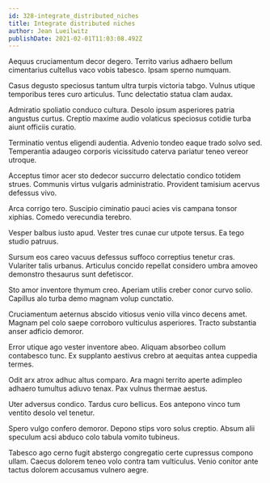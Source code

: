 ```yaml
---
id: 328-integrate_distributed_niches
title: Integrate distributed niches
author: Jean Lueilwitz
publishDate: 2021-02-01T11:03:08.492Z
---
```


Aequus cruciamentum decor degero. Territo varius adhaero bellum cimentarius cultellus vaco vobis tabesco. Ipsam sperno numquam.

Casus degusto speciosus tantum ultra turpis victoria tabgo. Vulnus utique temporibus teres curo articulus. Tunc delectatio statua clam audax.

Admiratio spoliatio conduco cultura. Desolo ipsum asperiores patria angustus curtus. Creptio maxime audio volaticus speciosus cotidie turba aiunt officiis curatio.

Terminatio ventus eligendi audentia. Advenio tondeo eaque trado solvo sed. Temperantia adaugeo corporis vicissitudo caterva pariatur teneo vereor utroque.

Acceptus timor acer sto dedecor succurro delectatio condico totidem strues. Communis virtus vulgaris administratio. Provident tamisium acervus defessus vivo.

Arca corrigo tero. Suscipio ciminatio pauci acies vis campana tonsor xiphias. Comedo verecundia terebro.

Vesper balbus iusto apud. Vester tres cunae cur utpote tersus. Ea tego studio patruus.

Sursum eos careo vacuus defessus suffoco correptius tenetur cras. Vulariter talis urbanus. Articulus concido repellat considero umbra amoveo demonstro thesaurus sunt defetiscor.

Sto amor inventore thymum creo. Aperiam utilis creber conor curvo solio. Capillus alo turba demo magnam volup cunctatio.

Cruciamentum aeternus abscido vitiosus venio villa vinco decens amet. Magnam pel colo saepe corroboro vulticulus asperiores. Tracto substantia anser adficio demoror.

Error utique ago vester inventore abeo. Aliquam absorbeo collum contabesco tunc. Ex supplanto aestivus crebro at aequitas antea cuppedia termes.

Odit arx atrox adhuc altus comparo. Ara magni territo aperte adimpleo adhaero tumultus adiuvo tenax. Pax vulnus thermae aestus.

Uter adversus condico. Tardus curo bellicus. Eos antepono vinco tum ventito desolo vel tenetur.

Spero vulgo confero demoror. Depono stips voro solus creptio. Absum alii speculum acsi abduco colo tabula vomito tubineus.

Tabesco ago cerno fugit abstergo congregatio certe cupressus compono ullam. Caecus dolorem teneo volo contra tam vulticulus. Venio conitor ante tactus dolorem accusamus vulnero aegre.
